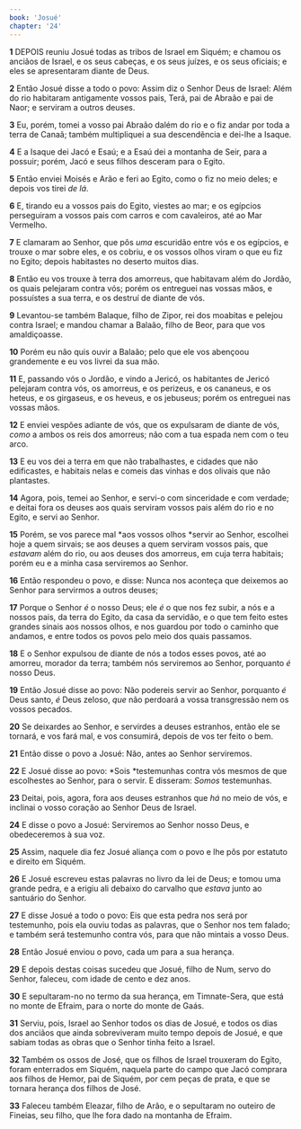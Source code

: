 ```yaml
---
book: 'Josué'
chapter: '24'
---
```


**1** DEPOIS reuniu Josué todas as tribos de Israel em Siquém; e chamou os anciãos de Israel, e os seus cabeças, e os seus juízes, e os seus oficiais; e eles se apresentaram diante de Deus.

**2** Então Josué disse a todo o povo: Assim diz o Senhor Deus de Israel: Além do rio habitaram antigamente vossos pais, Terá, pai de Abraão e pai de Naor; e serviram a outros deuses.

**3** Eu, porém, tomei a vosso pai Abraão dalém do rio e o fiz andar por toda a terra de Canaã; também multipliquei a sua descendência e dei-lhe a Isaque.

**4** E a Isaque dei Jacó e Esaú; e a Esaú dei a montanha de Seir, para a possuir; porém, Jacó e seus filhos desceram para o Egito.

**5** Então enviei Moisés e Arão e feri ao Egito, como o fiz no meio deles; e depois vos tirei _de lá_.

**6** E, tirando eu a vossos pais do Egito, viestes ao mar; e os egípcios perseguiram a vossos pais com carros e com cavaleiros, até ao Mar Vermelho.

**7** E clamaram ao Senhor, que pôs _uma_ escuridão entre vós e os egípcios, e trouxe o mar sobre eles, e os cobriu, e os vossos olhos viram o que eu fiz no Egito; depois habitastes no deserto muitos dias.

**8** Então eu vos trouxe à terra dos amorreus, que habitavam além do Jordão, os quais pelejaram contra vós; porém os entreguei nas vossas mãos, e possuístes a sua terra, e os destruí de diante de vós.

**9** Levantou-se também Balaque, filho de Zipor, rei dos moabitas e pelejou contra Israel; e mandou chamar a Balaão, filho de Beor, para que vos amaldiçoasse.

**10** Porém eu não quis ouvir a Balaão; pelo que ele vos abençoou grandemente e eu vos livrei da sua mão.

**11** E, passando vós o Jordão, e vindo a Jericó, os habitantes de Jericó pelejaram contra vós, os amorreus, e os perizeus, e os cananeus, e os heteus, e os girgaseus, e os heveus, e os jebuseus; porém os entreguei nas vossas mãos.

**12** E enviei vespões adiante de vós, que os expulsaram de diante de vós, _como_ a ambos os reis dos amorreus; não com a tua espada nem com o teu arco.

**13** E eu vos dei a terra em que não trabalhastes, e cidades que não edificastes, e habitais nelas e comeis das vinhas e dos olivais que não plantastes.

**14** Agora, pois, temei ao Senhor, e servi-o com sinceridade e com verdade; e deitai fora os deuses aos quais serviram vossos pais além do rio e no Egito, e servi ao Senhor.

**15** Porém, se vos parece mal *aos vossos olhos *servir ao Senhor, escolhei hoje a quem sirvais; se aos deuses a quem serviram vossos pais, que _estavam_ além do rio, ou aos deuses dos amorreus, em cuja terra habitais; porém eu e a minha casa serviremos ao Senhor.

**16** Então respondeu o povo, e disse: Nunca nos aconteça que deixemos ao Senhor para servirmos a outros deuses;

**17** Porque o Senhor _é_ o nosso Deus; ele _é_ o que nos fez subir, a nós e a nossos pais, da terra do Egito, da casa da servidão, e o que tem feito estes grandes sinais aos nossos olhos, e nos guardou por todo o caminho que andamos, e entre todos os povos pelo meio dos quais passamos.

**18** E o Senhor expulsou de diante de nós a todos esses povos, até ao amorreu, morador da terra; também nós serviremos ao Senhor, porquanto _é_ nosso Deus.

**19** Então Josué disse ao povo: Não podereis servir ao Senhor, porquanto _é_ Deus santo, _é_ Deus zeloso, _que_ não perdoará a vossa transgressão nem os vossos pecados.

**20** Se deixardes ao Senhor, e servirdes a deuses estranhos, então ele se tornará, e vos fará mal, e vos consumirá, depois de vos ter feito o bem.

**21** Então disse o povo a Josué: Não, antes ao Senhor serviremos.

**22** E Josué disse ao povo: *Sois *testemunhas contra vós mesmos de que escolhestes ao Senhor, para o servir. E disseram: _Somos_ testemunhas.

**23** Deitai, pois, agora, fora aos deuses estranhos que _há_ no meio de vós, e inclinai o vosso coração ao Senhor Deus de Israel.

**24** E disse o povo a Josué: Serviremos ao Senhor nosso Deus, e obedeceremos à sua voz.

**25** Assim, naquele dia fez Josué aliança com o povo e lhe pôs por estatuto e direito em Siquém.

**26** E Josué escreveu estas palavras no livro da lei de Deus; e tomou uma grande pedra, e a erigiu ali debaixo do carvalho que _estava_ junto ao santuário do Senhor.

**27** E disse Josué a todo o povo: Eis que esta pedra nos será por testemunho, pois ela ouviu todas as palavras, que o Senhor nos tem falado; e também será testemunho contra vós, para que não mintais a vosso Deus.

**28** Então Josué enviou o povo, cada um para a sua herança.

**29** E depois destas coisas sucedeu que Josué, filho de Num, servo do Senhor, faleceu, com idade de cento e dez anos.

**30** E sepultaram-no no termo da sua herança, em Timnate-Sera, que está no monte de Efraim, para o norte do monte de Gaás.

**31** Serviu, pois, Israel ao Senhor todos os dias de Josué, e todos os dias dos anciãos que ainda sobreviveram muito tempo depois de Josué, e que sabiam todas as obras que o Senhor tinha feito a Israel.

**32** Também os ossos de José, que os filhos de Israel trouxeram do Egito, foram enterrados em Siquém, naquela parte do campo que Jacó comprara aos filhos de Hemor, pai de Siquém, por cem peças de prata, e que se tornara herança dos filhos de José.

**33** Faleceu também Eleazar, filho de Arão, e o sepultaram no outeiro de Fineias, seu filho, que lhe fora dado na montanha de Efraim.
